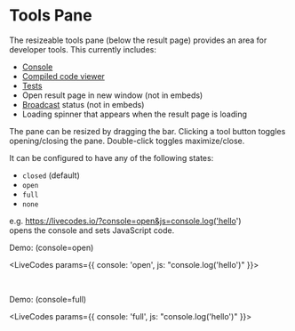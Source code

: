# Tools Pane


The resizeable tools pane (below the result page) provides an area for developer tools. This currently includes:

- [Console](./console.mdx)
- [Compiled code viewer](./compiled-code.mdx)
- [Tests](./tests.mdx)
- Open result page in new window (not in embeds)
- [Broadcast](broadcast.mdx) status (not in embeds)
- Loading spinner that appears when the result page is loading

The pane can be resized by dragging the bar. Clicking a tool button toggles opening/closing the pane. Double-click toggles maximize/close.

It can be configured to have any of the following states:

- `closed` (default)
- `open`
- `full`
- `none`

e.g. https://livecodes.io/?console=open&js=console.log('hello') <br />
opens the console and sets JavaScript code.

Demo: (console=open)

<LiveCodes params={{ console: 'open', js: "console.log('hello')" }}></LiveCodes>

<p>&nbsp;</p>

Demo: (console=full)

<LiveCodes params={{ console: 'full', js: "console.log('hello')" }}></LiveCodes>

